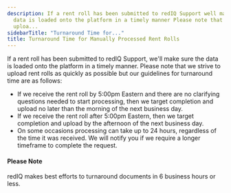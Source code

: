 ```yaml
---
description: If a rent roll has been submitted to redIQ Support well make sure the
  data is loaded onto the platform in a timely manner Please note that we strive to
  uploa...
sidebarTitle: "Turnaround Time for..."
title: Turnaround Time for Manually Processed Rent Rolls
---
```


If a rent roll has been submitted to redIQ Support, we'll make sure the data is loaded onto the platform in a timely manner. Please note that we strive to upload rent rolls as quickly as possible but our guidelines for turnaround time are as follows:


* If we receive the rent roll by 5:00pm Eastern and there are no clarifying questions needed to start processing, then we target completion and upload no later than the morning of the next business day.
* If we receive the rent roll after 5:00pm Eastern, then we target completion and upload by the afternoon of the next business day.
* On some occasions processing can take up to 24 hours, regardless of the time it was received. We will notify you if we require a longer timeframe to complete the request.



#### Please Note


redIQ makes best efforts to turnaround documents in 6 business hours or less.